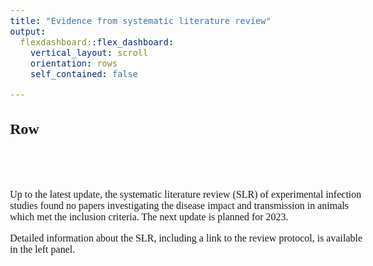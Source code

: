 ```yaml
---
title: "Evidence from systematic literature review"
output:
  flexdashboard::flex_dashboard:
    vertical_layout: scroll
    orientation: rows
    self_contained: false

---
```

<style type="text/css">

body{
  font-family: Verdana;
  font-size: 12pt;
}

.navbar {
  background-color:#00A590;
}

.bggreen {
  background-color: #00A590;
}

/* Headers */
h1{
  font-family: Verdana;
  font-size: 16pt;
  font-weight: bold; 
  color: white;
}

.chart-title {
    font-size: 16pt;
}

.nav-tabs-custom .nav-tabs li.active a {
    font-size: 16pt;
}

.nav-tabs-custom .nav-tabs li:not(.active) a {
    font-size: 16pt;
}


</style>


Row
-----------------------------------------------------------------------


###  {.bggreen data-width=150}
<h1>No eligible papers found</h1>


###

Up to the latest update, the systematic literature review (SLR) of experimental infection studies found no  papers investigating the disease impact and transmission in animals which met the inclusion criteria. The next update is planned for 2023. 

Detailed information about the SLR, including a link to the review protocol, is available in the left panel. 
